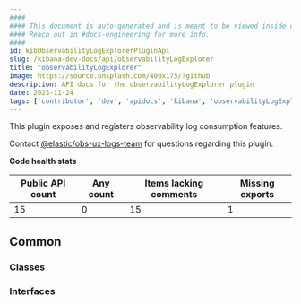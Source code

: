 ```yaml
---
####
#### This document is auto-generated and is meant to be viewed inside our experimental, new docs system.
#### Reach out in #docs-engineering for more info.
####
id: kibObservabilityLogExplorerPluginApi
slug: /kibana-dev-docs/api/observabilityLogExplorer
title: "observabilityLogExplorer"
image: https://source.unsplash.com/400x175/?github
description: API docs for the observabilityLogExplorer plugin
date: 2023-11-24
tags: ['contributor', 'dev', 'apidocs', 'kibana', 'observabilityLogExplorer']
---
```


This plugin exposes and registers observability log consumption features.

Contact [@elastic/obs-ux-logs-team](https://github.com/orgs/elastic/teams/obs-ux-logs-team) for questions regarding this plugin.

**Code health stats**

| Public API count  | Any count | Items lacking comments | Missing exports |
|-------------------|-----------|------------------------|-----------------|
| 15 | 0 | 15 | 1 |

## Common

### Classes
<DocDefinitionList data={observabilityLogExplorerObj.common.classes}/>

### Interfaces
<DocDefinitionList data={observabilityLogExplorerObj.common.interfaces}/>

